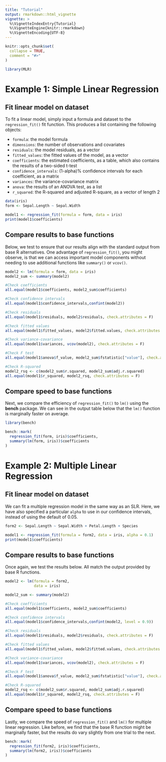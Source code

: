 ```yaml
---
title: "Tutorial"
output: rmarkdown::html_vignette
vignette: >
  %\VignetteIndexEntry{Tutorial}
  %\VignetteEngine{knitr::rmarkdown}
  %\VignetteEncoding{UTF-8}
---
```


```r
knitr::opts_chunk$set(
  collapse = TRUE,
  comment = "#>"
)
```

```r
library(MLR)
```

# Example 1: Simple Linear Regression

## Fit linear model on dataset

To fit a linear model, simply input a formula and dataset to the `regression_fit()` fit function. This produces a list containing the following objects:

* `formula`: the model formula
* `dimensions`: the number of observations and covariates
* `residuals`: the model residuals, as a vector
* `fitted_values`: the fitted values of the model, as a vector
* `coefficients`: the estimated coefficients, as a table, which also contains the results of a two-sided t-test
* `confidence_intervals`: (1-alpha)% confidence intervals for each coefficient, as a matrix
* `variances`: the variance-covariance matrix
* `anova`: the results of an ANOVA test, as a list
* `r_squared`: the R-squared and adjusted R-square, as a vector of length 2
```r
data(iris)
form <- Sepal.Length ~ Sepal.Width

model1 <- regression_fit(formula = form, data = iris)
print(model1$coefficients)
```

## Compare results to base functions

Below, we test to ensure that our results align with the standard output from base R alternatives. One advantage of `regression_fit()`, you might observe, is that we can access important model components without needing to use additional functions like `summary()` or `vcov()`.

```r
model2 <- lm(formula = form, data = iris)
model2_sum <- summary(model2)

#Check coefficients
all.equal(model1$coefficients, model2_sum$coefficients)

#Check confidence intervals
all.equal(model1$confidence_intervals,confint(model2))

#Check residuals
all.equal(model1$residuals, model2$residuals, check.attributes = F)

#Check fitted values
all.equal(model1$fitted_values, model2$fitted.values, check.attributes = F)

#Check variance-covariance
all.equal(model1$variances, vcov(model2), check.attributes = F)

#Check F test
all.equal(model1$anova$f_value, model2_sum$fstatistic["value"], check.attributes = F)

#Check R-squared
model2_rsq <- c(model2_sum$r.squared, model2_sum$adj.r.squared)
all.equal(model1$r_squared, model2_rsq, check.attributes = F)
```


## Compare speed to base functions
Next, we compare the efficiency of `regression_fit()` to `lm()` using the **bench** package. We can see in the output table below that the `lm()` function is marginally faster on average.

```r
library(bench)

bench::mark(
  regression_fit(form, iris)$coefficients,
  summary(lm(form, iris))$coefficients
)

```

# Example 2: Multiple Linear Regression

## Fit linear model on dataset

We can fit a multiple regression model in the same way as an SLR. Here, we have also specified a particular `alpha` to use in our confidence intervals, instead of using the default of 0.05. 
```r
form2 <- Sepal.Length ~ Sepal.Width + Petal.Length + Species

model1 <- regression_fit(formula = form2, data = iris, alpha = 0.1)
print(model1$coefficients)
```

## Compare results to base functions

Once again, we test the results below. All match the output provided by base R functions.

```r
model2 <- lm(formula = form2, 
             data = iris)

model2_sum <- summary(model2)

#Check coefficients
all.equal(model1$coefficients, model2_sum$coefficients)

#Check confidence intervals
all.equal(model1$confidence_intervals,confint(model2, level = 0.9))

#Check residuals
all.equal(model1$residuals, model2$residuals, check.attributes = F)

#Check fitted values
all.equal(model1$fitted_values, model2$fitted.values, check.attributes = F)

#Check variance-covariance
all.equal(model1$variances, vcov(model2), check.attributes = F)

#Check F test
all.equal(model1$anova$f_value, model2_sum$fstatistic["value"], check.attributes = F)

#Check R-squared
model2_rsq <- c(model2_sum$r.squared, model2_sum$adj.r.squared)
all.equal(model1$r_squared, model2_rsq, check.attributes = F)
```


## Compare speed to base functions
Lastly, we compare the speed of `regression_fit()` and `lm()` for multiple linear regression. Like before, we find that the base R function might be marginally faster, but the results do vary slightly from one trial to the next.

```r
bench::mark(
  regression_fit(form2, iris)$coefficients,
  summary(lm(form2, iris))$coefficients
)
```
